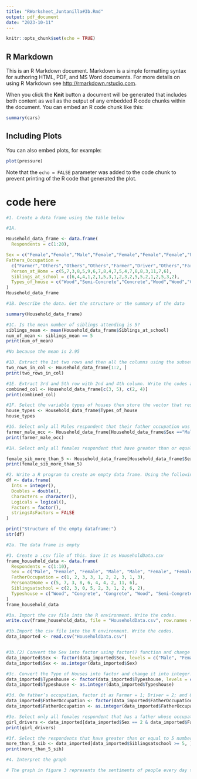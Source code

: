 ```yaml
---
title: "RWorksheet_Juntanilla#3b.Rmd"
output: pdf_document
date: "2023-10-11"
---
```


```r
knitr::opts_chunk$set(echo = TRUE)
```

## R Markdown

This is an R Markdown document. Markdown is a simple formatting syntax for authoring HTML, PDF, and MS Word documents. For more details on using R Markdown see <http://rmarkdown.rstudio.com>.

When you click the **Knit** button a document will be generated that includes both content as well as the output of any embedded R code chunks within the document. You can embed an R code chunk like this:

```r
summary(cars)
```

## Including Plots

You can also embed plots, for example:

```r
plot(pressure)
```

Note that the `echo = FALSE` parameter was added to the code chunk to prevent printing of the R code that generated the plot.

# code here

```r
#1. Create a data frame using the table below

#1A.

Household_data_frame <- data.frame(
  Respondents = c(1:20),

Sex = c("Female","Female","Male","Female","Female","Female","Female","Female","Female","Female","Male","Female","Female","Female","Female","Female","Female","Female","Male","Female"),
Fathers_Occupation =
  c("Farmer","Others","Others","Others","Farmer","Driver","Others","Farmer","Farmer","Farmer","Others","Driver","Farmer","Others","Others","Farmer","Others","Farmer","Driver","Farmer"),
  Person_at_Home = c(5,7,3,8,5,9,6,7,8,4,7,5,4,7,8,8,3,11,7,6),
  Siblings_at_school = c(6,4,4,1,2,1,5,3,1,2,3,2,5,5,2,1,2,5,3,2),
  Types_of_house = c("Wood","Semi-Concrete","Concrete","Wood","Wood","Concrete","Concrete","Wood","Semi-Concrete","Concrete","Semi-Concrete","Concrete","Semi-Concrete","Semi-Concrete","Concrete","Concrete","Concrete","Concrete","Concrete","Semi-Concrete")
)
Household_data_frame

#1B. Describe the data. Get the structure or the summary of the data

summary(Household_data_frame)

#1C. Is the mean number of siblings attending is 5?
siblings_mean <- mean(Household_data_frame$Siblings_at_school)
num_of_mean <- siblings_mean == 5
print(num_of_mean)

#No because the mean is 2.95

#1D. Extract the 1st two rows and then all the columns using the subsetting functions.Write the codes and its output.
two_rows_in_col <- Household_data_frame[1:2, ]
print(two_rows_in_col)

#1E. Extract 3rd and 5th row with 2nd and 4th column. Write the codes and its result.
combined_col <- Household_data_frame[c(3, 5), c(2, 4)]
print(combined_col)

#1F. Select the variable types of houses then store the vector that results as types_houses.Write the codes.
house_types <- Household_data_frame$Types_of_house
house_types

#1G. Select only all Males respondent that their father occupation was farmer. Write the codes and its output.
farmer_male_occ <- Household_data_frame[Household_data_frame$Sex =="Male" & Household_data_frame$Fathers_Occupation == "Farmer", ]
print(farmer_male_occ)

#1H. Select only all females respondent that have greater than or equal to 5 number of siblings attending school. Write the codes and its outputs.Select only all females respondent that have greater than or equal to 5 number of siblings attending school. Write the codes and its outputs.

female_sib_more_than_5 <- Household_data_frame[Household_data_frame$Sex == "Female" & Household_data_frame$Siblings_at_school >= 5, ]
print(female_sib_more_than_5)

#2. Write a R program to create an empty data frame. Using the following codes:
df <- data.frame(
  Ints = integer(),
  Doubles = double(),
  Characters = character(),
  Logicals = logical(),
  Factors = factor(),
  stringsAsFactors = FALSE
)

print("Structure of the empty dataframe:")
str(df)

#2a. The data frame is empty

#3. Create a .csv file of this. Save it as HouseholdData.csv
frame_household_data <- data.frame(
  Respondents = c(1:10),
  Sex = c("Male", "Female", "Female", "Male", "Male", "Female", "Female", "Male", "Female", "Male"),
  FatherOccupation = c(1, 2, 3, 3, 1, 2, 2, 3, 1, 3),
  PersonatHome = c(5, 7, 3, 8, 6, 4, 4, 2, 11, 6),
  Siblingsatschool = c(2, 3, 0, 5, 2, 3, 1, 2, 6, 2),
  Typeshouse = c("Wood", "Congrete", "Congrete", "Wood", "Semi-Congrete", "Semi-Congrete", "Wood", "Semi-Congrete", "Semi-Congrete", "Congrete")
)
frame_household_data

#3a. Import the csv file into the R environment. Write the codes.
write.csv(frame_household_data, file = "HouseholdData.csv", row.names = FALSE)

#3b.Import the csv file into the R environment. Write the codes.
data_imported <- read.csv("HouseholdData.csv")


#3b.(2) Convert the Sex into factor using factor() function and change it into integer.[Legend:Male = 1 and Female = 2]. Write the R codes and its output.
data_imported$Sex <- factor(data_imported$Sex, levels = c("Male", "Female"))
data_imported$Sex <- as.integer(data_imported$Sex)

#3c. Convert the Type of Houses into factor and change it into integer. [Legend: Wood= 1; Congrete = 2; Semi-Congrete = 3]. Write the R codes and its output.
data_imported$Typeshouse <- factor(data_imported$Typeshouse, levels = c("Wood", "Concrete", "Semi-Concrete"))
data_imported$Typeshouse <- as.integer(data_imported$Typeshouse)

#3d. On father’s occupation, factor it as Farmer = 1; Driver = 2; and Others = 3. What is the R code and its output?
data_imported$FatherOccupation <- factor(data_imported$FatherOccupation, levels = c("Farmer", "Driver", "Others"))
data_imported$FatherOccupation <- as.integer(data_imported$FatherOccupation)

#3e. Select only all females respondent that has a father whose occupation is driver. Write the codes and its output.
girl_drivers <- data_imported[data_imported$Sex == 2 & data_imported$FatherOccupation == 2, ]
print(girl_drivers)

#3f. Select the respondents that have greater than or equal to 5 number of siblings attending school. Write the codes and its output.
more_than_5_sib <- data_imported[data_imported$Siblingsatschool >= 5, ]
print(more_than_5_sib)

#4. Interpret the graph

# The graph in figure 3 represents the sentiments of people every day that has a major impact on our world everytime. In short, we always allow ourselves to show our opinions and our knowledge that we learn in a all day basis.
```
